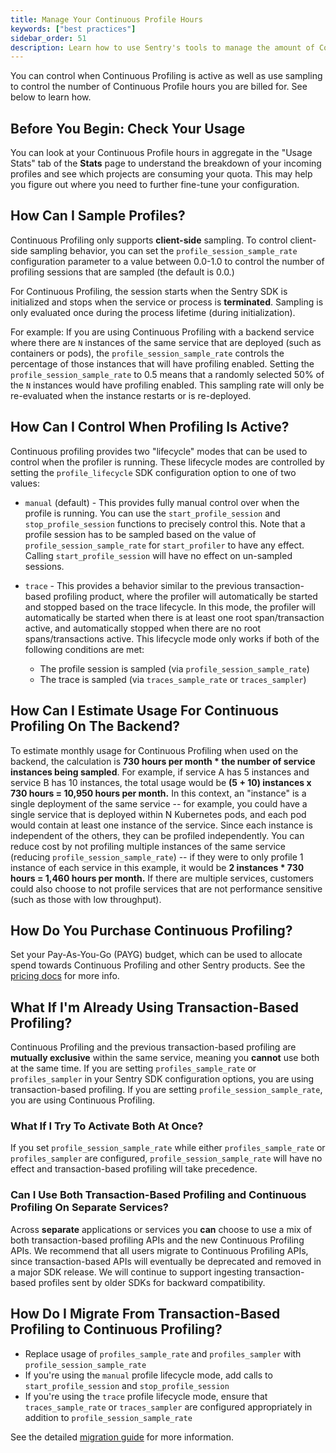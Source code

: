```yaml
---
title: Manage Your Continuous Profile Hours
keywords: ["best practices"]
sidebar_order: 51
description: Learn how to use Sentry's tools to manage the amount of Continuous Profile hours you pay for.
---
```


You can control when Continuous Profiling is active as well as use sampling to control the number of Continuous Profile hours you are billed for. See below to learn how.

## Before You Begin: Check Your Usage       

You can look at your Continuous Profile hours in aggregate in the "Usage Stats" tab of the **Stats** page to understand the breakdown of your incoming profiles and see which projects are consuming your quota. This may help you figure out where you need to further fine-tune your configuration.

## How Can I Sample Profiles?

Continuous Profiling only supports **client-side** sampling. To control client-side sampling behavior, you can set the `profile_session_sample_rate` configuration parameter to a value between 0.0-1.0 to control the number of profiling sessions that are sampled (the default is 0.0.)

For Continuous Profiling, the session starts when the Sentry SDK is initialized and stops when the service or process is **terminated**. Sampling is only evaluated once during the process lifetime (during initialization). 

For example: If you are using Continuous Profiling with a backend service where there are `N` instances of the same service that are deployed (such as containers or pods), the `profile_session_sample_rate` controls the percentage of those instances that will have profiling enabled. Setting the `profile_session_sample_rate` to 0.5 means that a randomly selected 50% of the `N` instances would have profiling enabled. This sampling rate will only be re-evaluated when the instance restarts or is re-deployed.

## How Can I Control When Profiling Is Active?

Continuous profiling provides two "lifecycle" modes that can be used to control when the profiler is running. These lifecycle modes are controlled by setting the `profile_lifecycle` SDK configuration option to one of two values:

- `manual` (default) - This provides fully manual control over when the profile is running. You can use the `start_profile_session` and `stop_profile_session` functions to precisely control this. Note that a profile session has to be sampled based on the value of `profile_session_sample_rate` for `start_profiler` to have any effect. Calling `start_profile_session` will have no effect on un-sampled sessions.

- `trace` - This provides a behavior similar to the previous transaction-based profiling product, where the profiler will automatically be started and stopped based on the trace lifecycle. In this mode, the profiler will automatically be started when there is at least one root span/transaction active, and automatically stopped when there are no root spans/transactions active. This lifecycle mode only works if both of the following conditions are met: 

    - The profile session is sampled (via `profile_session_sample_rate`)
    - The trace is sampled (via `traces_sample_rate` or `traces_sampler`)

 ## How Can I Estimate Usage For Continuous Profiling On The Backend?

 To estimate monthly usage for Continuous Profiling when used on the backend, the calculation is **730 hours per month * the number of service instances being sampled**. For example, if service A has 5 instances and service B has 10 instances, the total usage would be **(5 + 10) instances x 730 hours = 10,950 hours per month.** In this context, an "instance" is a single deployment of the same service -- for example, you could have a single service that is deployed within N Kubernetes pods, and each pod would contain at least one instance of the service. Since each instance is independent of the others, they can be profiled independently. You can reduce cost by not profiling multiple instances of the same service (reducing `profile_session_sample_rate`) -- if they were to only profile 1 instance of each service in this example, it would be **2 instances * 730 hours = 1,460 hours per month.** If there are multiple services, customers could also choose to not profile services that are not performance sensitive (such as those with low throughput).

 ## How Do You Purchase Continuous Profiling?

 Set your Pay-As-You-Go (PAYG) budget, which can be used to allocate spend towards Continuous Profiling and other Sentry products. See the [pricing docs](/pricing/) for more info.

 ## What If I'm Already Using Transaction-Based Profiling?

 Continuous Profiling and the previous transaction-based profiling are **mutually exclusive** within the same service, meaning you **cannot** use both at the same time. If you are setting `profiles_sample_rate` or `profiles_sampler` in your Sentry SDK configuration options, you are using transaction-based profiling. If you are setting `profile_session_sample_rate`, you are using Continuous Profiling.

  ### What If I Try To Activate Both At Once?

 If you set `profile_session_sample_rate` while either `profiles_sample_rate` or `profiles_sampler` are configured, `profile_session_sample_rate` will have no effect and transaction-based profiling will take precedence.

  ### Can I Use Both Transaction-Based Profiling and Continuous Profiling On Separate Services?

 Across **separate** applications or services you **can** choose to use a mix of both transaction-based profiling APIs and the new Continuous Profiling APIs. We recommend that all users migrate to Continuous Profiling APIs, since transaction-based APIs will eventually be deprecated and removed in a major SDK release. We will continue to support ingesting transaction-based profiles sent by older SDKs for backward compatibility.

 ## How Do I Migrate From Transaction-Based Profiling to Continuous Profiling?

- Replace usage of `profiles_sample_rate` and `profiles_sampler` with `profile_session_sample_rate`
- If you're using the `manual` profile lifecycle mode, add calls to `start_profile_session` and `stop_profile_session`
- If you're using the `trace` profile lifecycle mode, ensure that `traces_sample_rate` or `traces_sampler` are configured appropriately in addition to `profile_session_sample_rate`

See the detailed [migration guide](/product/explore/profiling/continuous-ui-profiling-migration-guide/) for more information.


